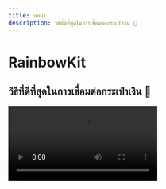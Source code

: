 ```yaml
---
title: บทนำ
description: วิธีที่ดีที่สุดในการเชื่อมต่อกระเป๋าเงิน 🌈
---
```


# RainbowKit

## วิธีที่ดีที่สุดในการเชื่อมต่อกระเป๋าเงิน 🌈

<Video src="https://rainbowme-res.cloudinary.com/video/upload/v1657717102/rainbowkit/site-assets/rainbowkit-video-final-3_dehldu.mp4" />

RainbowKit คือ [React](https://reactjs.org/) ที่ทำให้ง่ายต่อการเพิ่มการเชื่อมต่อกระเป๋าเงินเข้ากับ dapp ของคุณ. มันเป็นนั่งตรงจุด, ตอบสนอง และสามารถปรับแต่งได้.

### คุณสมบัติ

#### การจัดการกระเป๋าเงิน

การจัดการกระเป๋าเงินที่เสร็จสมบูรณ์สำหรับ dapp ของคุณ. นอกจากการจัดการการเชื่อมต่อและหยุดการเชื่อมต่อของกระเป๋าเงิน รวมถึงวิธีการรองรับกระเป๋าเงินหลายตัว, การแลกเปลี่ยนสายการเชื่อมต่อ, แก้ไขที่อยู่เป็น ENS, แสดงยอดคงเหลือ และอีกมากมาย!

#### สามารถปรับแต่งได้

คุณสามารถปรับ UI ของ RainbowKit ให้ตรงกับแบรนด์ของคุณ คุณสามารถเลือกสีเน้นและการตั้งค่ารัศมีขอบจากที่กำหนดไว้ล่วงหน้า สำหรับการใช้งานที่เฉพาะเจาะจงขึ้น คุณสามารถให้ธีมที่กำหนดเองอย่างเต็มรูปแบบ สร้างปุ่มของคุณเอง และไม่รวมคุณสมบัติบางอย่าง รวมโหมดมืดแล้ว

#### มาตรฐานของอุตสาหกรรม

เพื่อการทำงานร่วมกันที่ดีขึ้นกับผลิตภัณฑ์ส่วนใหญ่ เราพึ่งพาบน [viem](https://viem.sh) และ [wagmi](https://wagmi.sh/) — คือไลบรารีที่ใช้งานมากที่สุดในสเปซนี้

### ชุมชน

เราตื่นเต้นที่จะเห็นชุมชนนำไปใช้ RainbowKit แจ้งปัญหา และให้ข้อเสนอแนะ ไม่ว่าจะเป็นคำขอเพิ่มคุณสมบัติ รายงานข้อผิดพลาด หรือโปรเจคที่จะแสดง โปรดมาร่วมเข้าร่วม!

-   ยื่น [issue](https://github.com/rainbow-me/rainbowkit/issues)
-   ติดตามได้ที่ [Twitter](https://twitter.com/rainbowdotme)
-   แบ่งปันของคุณ [feedback](https://github.com/rainbow-me/rainbowkit/discussions/new?category=feedback)
-   ทดลองใช้ที่ [Codesandbox](https://codesandbox.io/p/sandbox/github/rainbow-me/rainbowkit/tree/main/examples/with-next)
